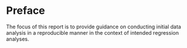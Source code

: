 # Preface {.unnumbered}

The focus of this report is to provide guidance on conducting initial data analysis in a reproducible manner in the context of intended regression analyses.

